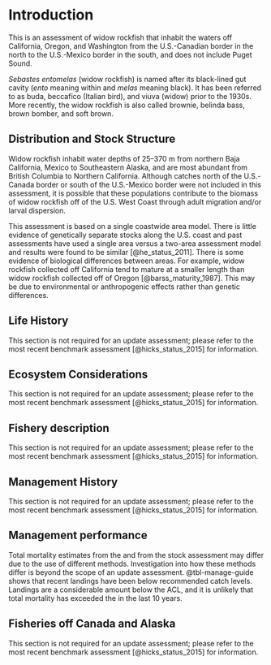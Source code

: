 # Introduction

This is an assessment of widow rockfish that inhabit the waters off California, Oregon, and Washington from the U.S.-Canadian border in the north to the U.S.-Mexico border in the south, and does not include Puget Sound.

*Sebastes entomelas* (widow rockfish) is named after its black-lined gut cavity (*ento* meaning within and *melas* meaning black). It has been referred to as buda, beccafico (Italian bird), and viuva (widow) prior to the 1930s. More recently, the widow rockfish is also called brownie, belinda bass, brown bomber, and soft brown.

## Distribution and Stock Structure

Widow rockfish inhabit water depths of 25–370 m from northern Baja California, Mexico to Southeastern Alaska, and are most abundant from British Columbia to Northern California. Although catches north of the U.S.-Canada border or south of the U.S.-Mexico border were not included in this assessment, it is possible that these populations contribute to the biomass of widow rockfish off of the U.S. West Coast through adult migration and/or larval dispersion.

This assessment is based on a single coastwide area model. There is little evidence of genetically separate stocks along the U.S. coast and past assessments have used a single area versus a two-area assessment model and results were found to be similar [@he_status_2011]. There is some evidence of biological differences between areas. For example, widow rockfish collected off California tend to mature at a smaller length than widow rockfish collected off of Oregon [@barss_maturity_1987]. This may be due to environmental or anthropogenic effects rather than genetic differences. 

## Life History

This section is not required for an update assessment; please refer to the most recent benchmark assessment [@hicks_status_2015] for information.

## Ecosystem Considerations

This section is not required for an update assessment; please refer to the most recent benchmark assessment [@hicks_status_2015] for information.

## Fishery description

This section is not required for an update assessment; please refer to the most recent benchmark assessment [@hicks_status_2015] for information.

## Management History 

This section is not required for an update assessment; please refer to the most recent benchmark assessment [@hicks_status_2015] for information.

## Management performance

Total mortality estimates from the \gls{wcgop} and from the stock assessment may differ due to the use of different methods. Investigation into how these methods differ is beyond the scope of an update assessment. @tbl-manage-guide shows that recent landings have been below recommended catch levels. Landings are a considerable amount below the ACL, and it is unlikely that total mortality has exceeded the \gls{acl} in the last 10 years.

## Fisheries off Canada and Alaska

This section is not required for an update assessment; please refer to the most recent benchmark assessment [@hicks_status_2015] for information.
